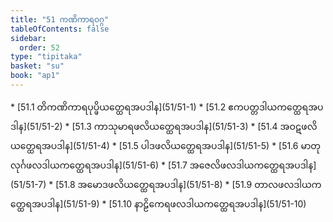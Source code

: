 ```yaml
---
title: "51 ကဏိကာရဝဂ္ဂ"
tableOfContents: false
sidebar:
  order: 52
type: "tipitaka"
basket: "su"
book: "ap1"
---
```



<DynamicBreadcrumb />



<TableOfContents book="ap1" section="51">
* [51.1 တိကဏိကာရပုပ္ဖိယတ္ထေရအပဒါန](51/51-1)
* [51.2 ဧကပတ္တဒါယကတ္ထေရအပဒါန](51/51-2)
* [51.3 ကာသုမာရဖလိယတ္ထေရအပဒါန](51/51-3)
* [51.4 အဝဋဖလိယတ္ထေရအပဒါန](51/51-4)
* [51.5 ပါဒဖလိယတ္ထေရအပဒါန](51/51-5)
* [51.6 မာတုလုင်္ဂဖလဒါယကတ္ထေရအပဒါန](51/51-6)
* [51.7 အဇေလိဖလဒါယကတ္ထေရအပဒါန](51/51-7)
* [51.8 အမောဒဖလိယတ္ထေရအပဒါန](51/51-8)
* [51.9 တာလဖလဒါယကတ္ထေရအပဒါန](51/51-9)
* [51.10 နာဠိကေရဖလဒါယကတ္ထေရအပဒါန](51/51-10)
</TableOfContents>